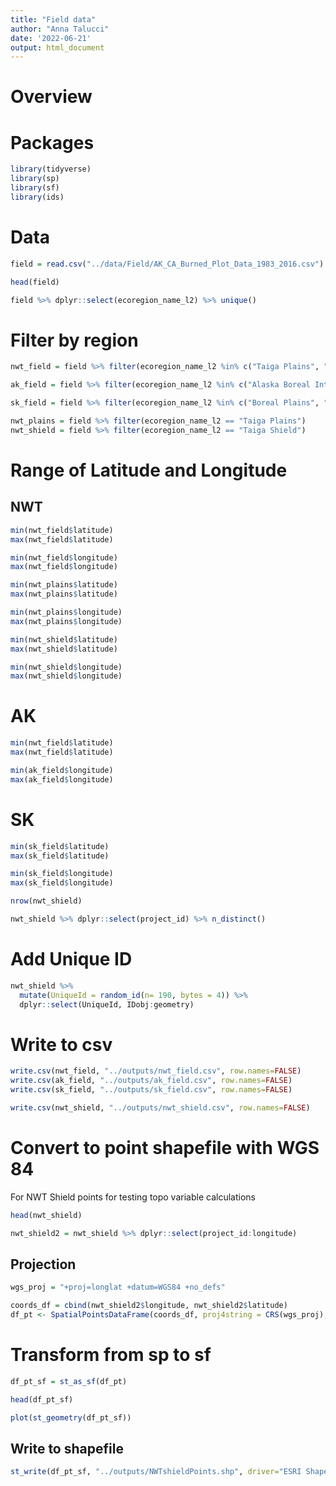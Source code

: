 ```yaml
---
title: "Field data"
author: "Anna Talucci"
date: '2022-06-21'
output: html_document
---
```



# Overview

# Packages

```r
library(tidyverse)
library(sp)
library(sf)
library(ids)
```

# Data

```r
field = read.csv("../data/Field/AK_CA_Burned_Plot_Data_1983_2016.csv")
```

```r
head(field)
```
```r
field %>% dplyr::select(ecoregion_name_l2) %>% unique()
```

# Filter by region

```r
nwt_field = field %>% filter(ecoregion_name_l2 %in% c("Taiga Plains", "Taiga Shield"))
```

```r
ak_field = field %>% filter(ecoregion_name_l2 %in% c("Alaska Boreal Interior", "Boreal Cordillera"))
```

```r
sk_field = field %>% filter(ecoregion_name_l2 %in% c("Boreal Plains", "Softwood Shield"))
```

```r
nwt_plains = field %>% filter(ecoregion_name_l2 == "Taiga Plains")
nwt_shield = field %>% filter(ecoregion_name_l2 == "Taiga Shield")
```
# Range of Latitude and Longitude

## NWT
```r
min(nwt_field$latitude)
max(nwt_field$latitude)
```

```r
min(nwt_field$longitude)
max(nwt_field$longitude)
```

```r
min(nwt_plains$latitude)
max(nwt_plains$latitude)
```

```r
min(nwt_plains$longitude)
max(nwt_plains$longitude)
```
```r
min(nwt_shield$latitude)
max(nwt_shield$latitude)
```

```r
min(nwt_shield$longitude)
max(nwt_shield$longitude)
```

# AK
```r
min(nwt_field$latitude)
max(nwt_field$latitude)
```

```r
min(ak_field$longitude)
max(ak_field$longitude)
```

# SK
```r
min(sk_field$latitude)
max(sk_field$latitude)
```

```r
min(sk_field$longitude)
max(sk_field$longitude)
```
```r
nrow(nwt_shield)
```


```r
nwt_shield %>% dplyr::select(project_id) %>% n_distinct()
```

# Add Unique ID

```r
nwt_shield %>% 
  mutate(UniqueId = random_id(n= 190, bytes = 4)) %>%
  dplyr::select(UniqueId, IDobj:geometry)
```

# Write to csv
```r
write.csv(nwt_field, "../outputs/nwt_field.csv", row.names=FALSE)
write.csv(ak_field, "../outputs/ak_field.csv", row.names=FALSE)
write.csv(sk_field, "../outputs/sk_field.csv", row.names=FALSE)
```

```r
write.csv(nwt_shield, "../outputs/nwt_shield.csv", row.names=FALSE)
```

# Convert to point shapefile with WGS 84 
For NWT Shield points for testing topo variable calculations
```r
head(nwt_shield) 
```

```r
nwt_shield2 = nwt_shield %>% dplyr::select(project_id:longitude)
```
## Projection
```r
wgs_proj = "+proj=longlat +datum=WGS84 +no_defs"
```

```r
coords_df = cbind(nwt_shield2$longitude, nwt_shield2$latitude)
df_pt <- SpatialPointsDataFrame(coords_df, proj4string = CRS(wgs_proj), data = nwt_shield2)
```

# Transform from sp to sf

```r
df_pt_sf = st_as_sf(df_pt)
```
```r
head(df_pt_sf)
```

```r
plot(st_geometry(df_pt_sf))
```

## Write to shapefile

```r
st_write(df_pt_sf, "../outputs/NWTshieldPoints.shp", driver="ESRI Shapefile")
```
